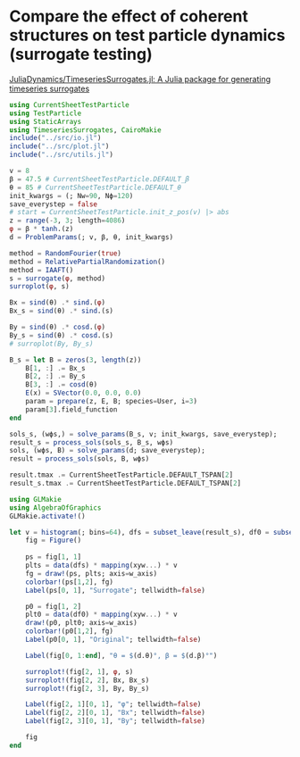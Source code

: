 # Compare the effect of coherent structures on test particle dynamics (surrogate testing)

[JuliaDynamics/TimeseriesSurrogates.jl: A Julia package for generating timeseries surrogates](https://github.com/JuliaDynamics/TimeseriesSurrogates.jl)

```julia
using CurrentSheetTestParticle
using TestParticle
using StaticArrays
using TimeseriesSurrogates, CairoMakie
include("../src/io.jl")
include("../src/plot.jl")
include("../src/utils.jl")
```

```julia
v = 8
β = 47.5 # CurrentSheetTestParticle.DEFAULT_β
θ = 85 # CurrentSheetTestParticle.DEFAULT_θ
init_kwargs = (; Nw=90, Nϕ=120)
save_everystep = false
# start = CurrentSheetTestParticle.init_z_pos(v) |> abs
z = range(-3, 3; length=4086)
φ = β * tanh.(z)
d = ProblemParams(; v, β, θ, init_kwargs)
```

```julia
method = RandomFourier(true)
method = RelativePartialRandomization()
method = IAAFT()
s = surrogate(φ, method)
surroplot(φ, s)
```

```julia
Bx = sind(θ) .* sind.(φ)
Bx_s = sind(θ) .* sind.(s)
```

```julia
By = sind(θ) .* cosd.(φ)
By_s = sind(θ) .* cosd.(s)
# surroplot(By, By_s)
```

```julia
B_s = let B = zeros(3, length(z))
    B[1, :] .= Bx_s
    B[2, :] .= By_s
    B[3, :] .= cosd(θ)
    E(x) = SVector(0.0, 0.0, 0.0)
    param = prepare(z, E, B; species=User, i=3)
    param[3].field_function
end
```

```julia
sols_s, (wϕs,) = solve_params(B_s, v; init_kwargs, save_everystep);
result_s = process_sols(sols_s, B_s, wϕs)
sols, (wϕs, B) = solve_params(d; save_everystep);
result = process_sols(sols, B, wϕs)

result.tmax .= CurrentSheetTestParticle.DEFAULT_TSPAN[2]
result_s.tmax .= CurrentSheetTestParticle.DEFAULT_TSPAN[2]
```

```julia
using GLMakie
using AlgebraOfGraphics
GLMakie.activate!()
```

```julia
let v = histogram(; bins=64), dfs = subset_leave(result_s), df0 = subset_leave(result)
    fig = Figure()
    
    ps = fig[1, 1]
    plts = data(dfs) * mapping(xyw...) * v
    fg = draw!(ps, plts; axis=w_axis)
    colorbar!(ps[1,2], fg)
    Label(ps[0, 1], "Surrogate"; tellwidth=false)

    p0 = fig[1, 2]
    plt0 = data(df0) * mapping(xyw...) * v
    draw!(p0, plt0; axis=w_axis)
    colorbar!(p0[1,2], fg)
    Label(p0[0, 1], "Original"; tellwidth=false)

    Label(fig[0, 1:end], "θ = $(d.θ)°, β = $(d.β)°")

    surroplot!(fig[2, 1], φ, s)
    surroplot!(fig[2, 2], Bx, Bx_s)
    surroplot!(fig[2, 3], By, By_s)

    Label(fig[2, 1][0, 1], "φ"; tellwidth=false)
    Label(fig[2, 2][0, 1], "Bx"; tellwidth=false)
    Label(fig[2, 3][0, 1], "By"; tellwidth=false)

    fig
end
```
